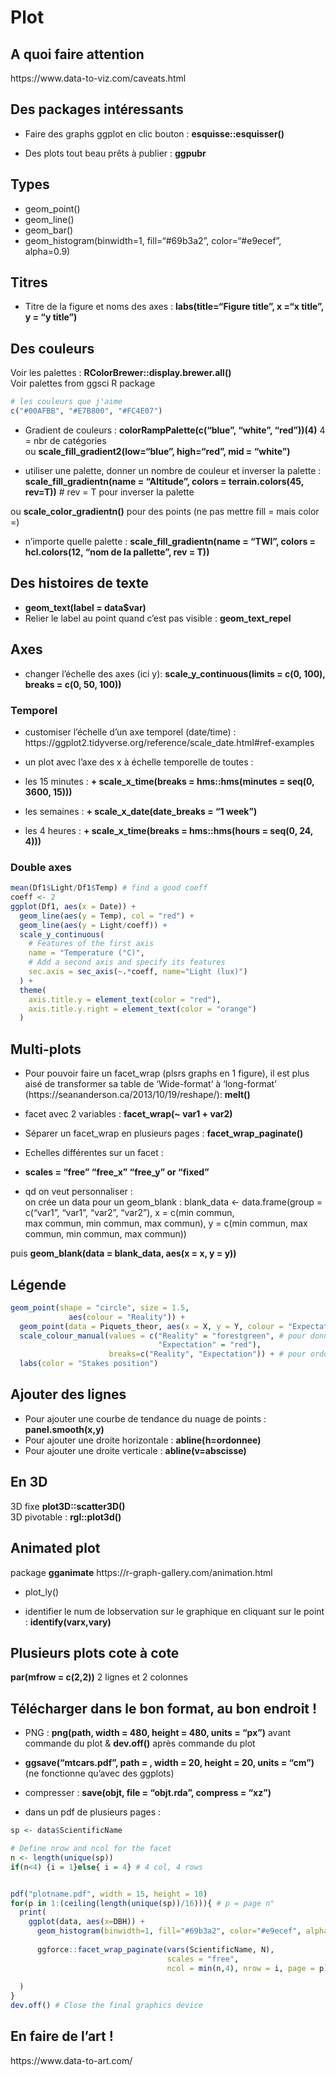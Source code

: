 # Plot

## A quoi faire attention
https://www.data-to-viz.com/caveats.html

## Des packages intéressants
+ Faire des graphs ggplot en clic bouton : **esquisse::esquisser()**  

+ Des plots tout beau prêts à publier : **ggpubr**  

## Types

+ geom_point()
+ geom_line()
+ geom_bar()
+ geom_histogram(binwidth=1, fill="#69b3a2", color="#e9ecef", alpha=0.9)
    

## Titres

+ Titre de la figure et noms des axes : **labs(title="Figure title", x ="x title", y = "y title")**

## Des couleurs
Voir les palettes : **RColorBrewer::display.brewer.all()**  
Voir  palettes from ggsci R package
```r
# les couleurs que j'aime
c("#00AFBB", "#E7B800", "#FC4E07")
```


+ Gradient de couleurs : **colorRampPalette(c("blue", "white", "red"))(4)** 4 = nbr de catégories  
ou **scale_fill_gradient2(low="blue", high="red", mid = "white")**  

+ utiliser une palette, donner un nombre de couleur et inverser la palette : **scale_fill_gradientn(name = "Altitude", colors = terrain.colors(45, rev=T))** # rev = T pour inverser la palette

ou **scale_color_gradientn()** pour des points (ne pas mettre fill = mais color =)

+ n'importe quelle palette : **scale_fill_gradientn(name = "TWI", colors =  hcl.colors(12, "nom de la pallette", rev = T))**


## Des histoires de texte

+ **geom_text(label = data$var)**
+ Relier le label au point quand c'est pas visible : **geom_text_repel** 

## Axes

+ changer l'échelle des axes (ici y): **scale_y_continuous(limits = c(0, 100), breaks = c(0, 50, 100))**

### Temporel
+ customiser l'échelle d'un axe temporel (date/time) : https://ggplot2.tidyverse.org/reference/scale_date.html#ref-examples

+ un plot avec l'axe des x à échelle temporelle de toutes :
- les 15 minutes : **+ scale_x_time(breaks = hms::hms(minutes = seq(0, 3600, 15)))**
- les semaines : **+ scale_x_date(date_breaks = "1 week")**
- les 4 heures : **+ scale_x_time(breaks = hms::hms(hours = seq(0, 24, 4)))**

### Double axes

```r
mean(Df1$Light/Df1$Temp) # find a good coeff
coeff <- 2
ggplot(Df1, aes(x = Date)) +
  geom_line(aes(y = Temp), col = "red") +
  geom_line(aes(y = Light/coeff)) +
  scale_y_continuous(
    # Features of the first axis
    name = "Temperature (°C)",
    # Add a second axis and specify its features
    sec.axis = sec_axis(~.*coeff, name="Light (lux)")
  ) +
  theme(
    axis.title.y = element_text(color = "red"),
    axis.title.y.right = element_text(color = "orange")
  ) 

```


## Multi-plots

+ Pour pouvoir faire un facet_wrap (plsrs graphs en 1 figure), il est plus aisé de transformer sa table de 'Wide-format' à 'long-format' (https://seananderson.ca/2013/10/19/reshape/): **melt()**  

+ facet avec 2 variables : **facet_wrap(~ var1 + var2)**

+ Séparer un facet_wrap en plusieurs pages : **facet_wrap_paginate()**  

+ Echelles différentes sur un facet :  
- **scales = "free" "free_x" "free_y" or "fixed"**  
- qd on veut personnaliser :  
on crée un data pour un geom_blank : blank_data <- data.frame(group = c("var1", "var1", "var2", "var2"), x = c(min commun,  
max commun, min commun, max commun), y = c(min commun, max commun, min commun, max commun))  

puis **geom_blank(data = blank_data, aes(x = x, y = y))**  

## Légende
```r
geom_point(shape = "circle", size = 1.5,
             aes(colour = "Reality")) +
  geom_point(data = Piquets_theor, aes(x = X, y = Y, colour = "Expectation"), shape = "circle", size = 1.5) +
  scale_colour_manual(values = c("Reality" = "forestgreen", # pour donner un nom à chaque intitulé
                                 "Expectation" = "red"),
                      breaks=c("Reality", "Expectation")) + # pour ordonner
  labs(color = "Stakes position")
```

## Ajouter des lignes 
+ Pour ajouter une courbe de tendance du nuage de points : **panel.smooth(x,y)**  
+ Pour ajouter une droite horizontale : **abline(h=ordonnee)**  
+ Pour ajouter une droite verticale : **abline(v=abscisse)**  

## En 3D
3D fixe **plot3D::scatter3D()**  
3D pivotable : **rgl::plot3d()**  

## Animated plot
package **gganimate** https://r-graph-gallery.com/animation.html

+ plot_ly()

+ identifier le num de lobservation sur le graphique en cliquant sur le point : **identify(varx,vary)** 

## Plusieurs plots cote à cote
**par(mfrow = c(2,2))** 2 lignes et 2 colonnes

## Télécharger dans le bon format, au bon endroit !

+ PNG : **png(path, width = 480, height = 480, units = "px")** avant commande du plot & **dev.off()** après commande du plot  

+ **ggsave("mtcars.pdf", path = , width = 20, height = 20, units = "cm")**  (ne fonctionne qu'avec des ggplots)

+ compresser : **save(objt, file = "objt.rda", compress = "xz")** 

+ dans un pdf de plusieurs pages :
```r
sp <- data$ScientificName

# Define nrow and ncol for the facet
n <- length(unique(sp))
if(n<4) {i = 1}else{ i = 4} # 4 col, 4 rows


pdf("plotname.pdf", width = 15, height = 10)
for(p in 1:(ceiling(length(unique(sp))/16))){ # p = page n°
  print(
    ggplot(data, aes(x=DBH)) +
      geom_histogram(binwidth=1, fill="#69b3a2", color="#e9ecef", alpha=0.9) + # color to have the lines of the bars
      
      ggforce::facet_wrap_paginate(vars(ScientificName, N),
                                   scales = "free",
                                   ncol = min(n,4), nrow = i, page = p)
    
  )
}
dev.off() # Close the final graphics device
```


## En faire de l'art !
https://www.data-to-art.com/
